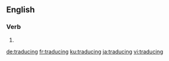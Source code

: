 ==English==

===Verb===
{{head|en|present participle}}

# {{present participle of|traduce|lang=en|nocat=1}}

[[de:traducing]]
[[fr:traducing]]
[[ku:traducing]]
[[ja:traducing]]
[[vi:traducing]]